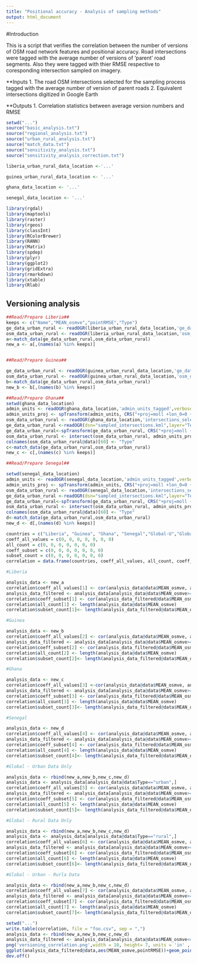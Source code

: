 ---
title: "Positional accuracy - Analysis of sampling methods"
output: html_document
---

#Introduction

This is a script that verifies the correlation between the number of versions of OSM road network features and positional accuracy. 
Road intersections were tagged with the average number of versions of 'parent' road segments. 
Also they were tagged with thier RMSE respective to coresponding intersection sampled on imagery.

**Inputs
1. The road OSM intersections selected for the sampling process tagged with the average number of version of parent roads
2. Equivalent intersections digitized in Google Earth 

**Outputs
1. Correlation statistics between average version numbers and RMSE 

```{r, echo=FALSE, message=FALSE, warning=FALSE}
setwd("...")
source("basic_analysis.txt")
source("regional_analysis.txt")
source("urban_rural_analysis.txt")
source("match_data.txt")
source("sensitivity_analysis.txt")
source("sensitivity_analysis_correction.txt")
```

```{r, message=FALSE, warning=FALSE}

liberia_urban_rural_data_location <-'...'

guinea_urban_rural_data_location <- '...'

ghana_data_location <- '...'

senegal_data_location <- '...'
```

```{r, echo=FALSE, message=FALSE, warning=FALSE}
library(rgdal)
library(maptools)
library(raster)
library(rgeos)
library(classInt)
library(RColorBrewer)
library(RANN)
library(Matrix)
library(spdep)
library(plyr)
library(ggplot2)
library(gridExtra)
library(rmarkdown)
library(xtable)
library(Rlab)
```

## Versioning analysis

```{r, echo=FALSE, message=FALSE, warning=FALSE}

##Read/Prepare Liberia##
keeps <- c("Name","MEAN_osmve","pointRMSE","Type")
ge_data_urban_rural <- readOGR(liberia_urban_rural_data_location,'ge_data',verbose=FALSE)
osm_data_urban_rural <- readOGR(liberia_urban_rural_data_location,'osm_data',verbose=FALSE)
a<-match_data(ge_data_urban_rural,osm_data_urban_rural)
new_a <- a[,(names(a) %in% keeps)]


##Read/Prepare Guinea##

ge_data_urban_rural <- readOGR(guinea_urban_rural_data_location,'ge_data',verbose=FALSE)
osm_data_urban_rural <- readOGR(guinea_urban_rural_data_location,'osm_data',verbose=FALSE)
b<-match_data(ge_data_urban_rural,osm_data_urban_rural)
new_b <- b[,(names(b) %in% keeps)]

##Read/Prepare Ghana##
setwd(ghana_data_location)
admin_units <- readOGR(ghana_data_location,'admin_units_tagged',verbose=FALSE)
admin_units_proj <- spTransform(admin_units, CRS("+proj=moll +lon_0=0 +x_0=0 +y_0=0 +ellps=WGS84 +units=m +no_defs"))
osm_data_urban_rural <- readOGR(ghana_data_location,'intersections_select',verbose=FALSE)
ge_data_urban_rural <-readOGR(dsn="sampled_intersections.kml",layer="Temporary Places")
ge_data_urban_rural<-spTransform(ge_data_urban_rural, CRS("+proj=moll +lon_0=0 +x_0=0 +y_0=0 +ellps=WGS84 +units=m +no_defs"))
osm_data_urban_rural <- intersect(osm_data_urban_rural, admin_units_proj)
colnames(osm_data_urban_rural@data)[60] <- "Type"
c<-match_data(ge_data_urban_rural,osm_data_urban_rural)
new_c <- c[,(names(c) %in% keeps)]

##Read/Prepare Senegal##

setwd(senegal_data_location)
admin_units <- readOGR(senegal_data_location,'admin_units_tagged',verbose=FALSE)
admin_units_proj <- spTransform(admin_units, CRS("+proj=moll +lon_0=0 +x_0=0 +y_0=0 +ellps=WGS84 +units=m +no_defs"))
osm_data_urban_rural <- readOGR(senegal_data_location,'intersections_select',verbose=FALSE)
ge_data_urban_rural <-readOGR(dsn="sampled_intersections.kml",layer="Temporary Places")
ge_data_urban_rural<-spTransform(ge_data_urban_rural, CRS("+proj=moll +lon_0=0 +x_0=0 +y_0=0 +ellps=WGS84 +units=m +no_defs"))
osm_data_urban_rural <- intersect(osm_data_urban_rural, admin_units_proj)
colnames(osm_data_urban_rural@data)[60] <- "Type"
d<-match_data(ge_data_urban_rural,osm_data_urban_rural)
new_d <- d[,(names(d) %in% keeps)]
```

```{r, include=FALSE}
countries = c("Liberia", "Guinea", "Ghana", "Senegal","Global-U","Global-R","Global-U-R") 
coeff_all_values = c(0, 0, 0, 0, 0, 0, 0)
all_count = c(0, 0, 0, 0, 0, 0, 0)
coeff_subset = c(0, 0, 0, 0, 0, 0, 0) 
subset_count = c(0, 0, 0, 0, 0, 0, 0)
correlation = data.frame(countries, coeff_all_values, all_count, coeff_subset, subset_count)
```

```{r, echo=FALSE, message=FALSE, warning=FALSE}

#Liberia

analysis_data <- new_a
correlation$coeff_all_values[1] <- cor(analysis_data@data$MEAN_osmve, analysis_data@data$pointRMSE)
analysis_data_filtered <- analysis_data[analysis_data@data$MEAN_osmve>=3,]
correlation$coeff_subset[1] <- cor(analysis_data_filtered@data$MEAN_osmve, analysis_data_filtered@data$pointRMSE)
correlation$all_count[1] <- length(analysis_data@data$MEAN_osmve)
correlation$subset_count[1]<- length(analysis_data_filtered@data$MEAN_osmve)

#Guinea

analysis_data <- new_b
correlation$coeff_all_values[2] <- cor(analysis_data@data$MEAN_osmve, analysis_data@data$pointRMSE)
analysis_data_filtered <- analysis_data[analysis_data@data$MEAN_osmve>=3,]
correlation$coeff_subset[2] <- cor(analysis_data_filtered@data$MEAN_osmve, analysis_data_filtered@data$pointRMSE)
correlation$all_count[2] <- length(analysis_data@data$MEAN_osmve)
correlation$subset_count[2]<- length(analysis_data_filtered@data$MEAN_osmve)

#Ghana

analysis_data <- new_c
correlation$coeff_all_values[3] <-cor(analysis_data@data$MEAN_osmve, analysis_data@data$pointRMSE)
analysis_data_filtered <- analysis_data[analysis_data@data$MEAN_osmve>=3,]
correlation$coeff_subset[3] <- cor(analysis_data_filtered@data$MEAN_osmve, analysis_data_filtered@data$pointRMSE)
correlation$all_count[3] <- length(analysis_data@data$MEAN_osmve)
correlation$subset_count[3]<- length(analysis_data_filtered@data$MEAN_osmve)

#Senegal

analysis_data <- new_d
correlation$coeff_all_values[4] <- cor(analysis_data@data$MEAN_osmve, analysis_data@data$pointRMSE)
analysis_data_filtered <- analysis_data[analysis_data@data$MEAN_osmve>=3,]
correlation$coeff_subset[4] <- cor(analysis_data_filtered@data$MEAN_osmve, analysis_data_filtered@data$pointRMSE)
correlation$all_count[4] <- length(analysis_data@data$MEAN_osmve)
correlation$subset_count[4]<- length(analysis_data_filtered@data$MEAN_osmve)

#Global - Urban Data Only

analysis_data <- rbind(new_a,new_b,new_c,new_d)
analysis_data <- analysis_data[analysis_data@data$Type=="urban",]
correlation$coeff_all_values[5] <- cor(analysis_data@data$MEAN_osmve, analysis_data@data$pointRMSE)
analysis_data_filtered <- analysis_data[analysis_data@data$MEAN_osmve>=3,]
correlation$coeff_subset[5] <- cor(analysis_data_filtered@data$MEAN_osmve, analysis_data_filtered@data$pointRMSE)
correlation$all_count[5] <- length(analysis_data@data$MEAN_osmve)
correlation$subset_count[5]<- length(analysis_data_filtered@data$MEAN_osmve)

#Global - Rural Data Only

analysis_data <- rbind(new_a,new_b,new_c,new_d)
analysis_data <- analysis_data[analysis_data@data$Type=="rural",]
correlation$coeff_all_values[6] <- cor(analysis_data@data$MEAN_osmve, analysis_data@data$pointRMSE)
analysis_data_filtered <- analysis_data[analysis_data@data$MEAN_osmve>=3,]
correlation$coeff_subset[6] <- cor(analysis_data_filtered@data$MEAN_osmve, analysis_data_filtered@data$pointRMSE)
correlation$all_count[6] <- length(analysis_data@data$MEAN_osmve)
correlation$subset_count[6]<- length(analysis_data_filtered@data$MEAN_osmve)

#Global - Urban - Rurla Data

analysis_data <- rbind(new_a,new_b,new_c,new_d)
correlation$coeff_all_values[7] <- cor(analysis_data@data$MEAN_osmve, analysis_data@data$pointRMSE)
analysis_data_filtered <- analysis_data[analysis_data@data$MEAN_osmve>=3,]
correlation$coeff_subset[7] <- cor(analysis_data_filtered@data$MEAN_osmve, analysis_data_filtered@data$pointRMSE)
correlation$all_count[7] <- length(analysis_data@data$MEAN_osmve)
correlation$subset_count[7]<- length(analysis_data_filtered@data$MEAN_osmve)
```

```{r, echo=FALSE, message=FALSE, warning=FALSE}
setwd("...")
write.table(correlation, file = "foo.csv", sep = ",")
analysis_data <- rbind(new_a,new_b,new_c,new_d)
analysis_data_filtered <- analysis_data[analysis_data@data$MEAN_osmve<=10,]
png('versioning_correlation.png',width = 10, height= 7, units = 'in' , res = 300)
ggplot(analysis_data_filtered@data,aes(MEAN_osmve,pointRMSE))+geom_point(color="blue")+xlab("Number of versions (-)") + ylab("RMSE (m)")+xlim(0, 10)+geom_smooth(data=analysis_data@data,aes(MEAN_osmve,pointRMSE),method=lm,se=FALSE)
dev.off()
```